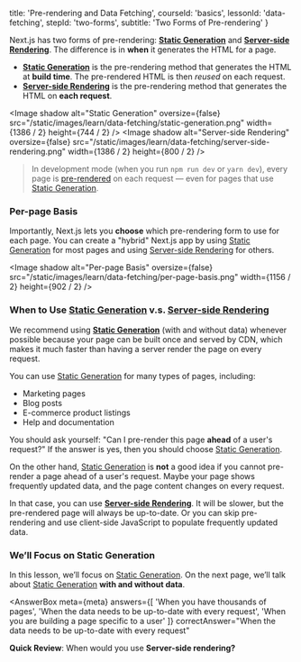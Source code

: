 
  title: 'Pre-rendering and Data Fetching',
  courseId: 'basics',
  lessonId: 'data-fetching',
  stepId: 'two-forms',
  subtitle: 'Two Forms of Pre-rendering'
}

Next.js has two forms of pre-rendering: [**Static Generation**](/docs/basic-features/pages#static-generation-recommended) and [**Server-side Rendering**](/docs/basic-features/pages#server-side-rendering). The difference is in **when** it generates the HTML for a page.

- [**Static Generation**](/docs/basic-features/pages#static-generation-recommended) is the pre-rendering method that generates the HTML at **build time**. The pre-rendered HTML is then _reused_ on each request.
- [**Server-side Rendering**](/docs/basic-features/pages#server-side-rendering) is the pre-rendering method that generates the HTML on **each request**.

<Image
  shadow
  alt="Static Generation"
  oversize={false}
  src="/static/images/learn/data-fetching/static-generation.png"
  width={1386 / 2}
  height={744 / 2}
/>
<Image
  shadow
  alt="Server-side Rendering"
  oversize={false}
  src="/static/images/learn/data-fetching/server-side-rendering.png"
  width={1386 / 2}
  height={800 / 2}
/>

> In development mode (when you run `npm run dev` or `yarn dev`), every page is [pre-rendered](/docs/basic-features/pages#pre-rendering) on each request — even for pages that use [Static Generation](/docs/basic-features/pages#static-generation-recommended).

### Per-page Basis

Importantly, Next.js lets you **choose** which pre-rendering form to use for each page. You can create a "hybrid" Next.js app by using [Static Generation](/docs/basic-features/pages#static-generation-recommended) for most pages and using [Server-side Rendering](/docs/basic-features/pages#server-side-rendering) for others.

<Image
  shadow
  alt="Per-page Basis"
  oversize={false}
  src="/static/images/learn/data-fetching/per-page-basis.png"
  width={1156 / 2}
  height={902 / 2}
/>

### When to Use [Static Generation](/docs/basic-features/pages#static-generation-recommended) v.s. [Server-side Rendering](/docs/basic-features/pages#server-side-rendering)

We recommend using [**Static Generation**](/docs/basic-features/pages#static-generation-recommended) (with and without data) whenever possible because your page can be built once and served by CDN, which makes it much faster than having a server render the page on every request.

You can use [Static Generation](/docs/basic-features/pages#static-generation-recommended) for many types of pages, including:

- Marketing pages
- Blog posts
- E-commerce product listings
- Help and documentation

You should ask yourself: "Can I pre-render this page **ahead** of a user's request?" If the answer is yes, then you should choose [Static Generation](/docs/basic-features/pages#static-generation-recommended).

On the other hand, [Static Generation](/docs/basic-features/pages#static-generation-recommended) is **not** a good idea if you cannot pre-render a page ahead of a user's request. Maybe your page shows frequently updated data, and the page content changes on every request.

In that case, you can use [**Server-side Rendering**](/docs/basic-features/pages#server-side-rendering). It will be slower, but the pre-rendered page will always be up-to-date. Or you can skip pre-rendering and use client-side JavaScript to populate frequently updated data.

### We’ll Focus on Static Generation

In this lesson, we’ll focus on [Static Generation](/docs/basic-features/pages#static-generation-recommended). On the next page, we’ll talk about [Static Generation](/docs/basic-features/pages#static-generation-recommended) **with and without data**.

<AnswerBox
  meta={meta}
  answers={[
      'When you have thousands of pages',
      'When the data needs to be up-to-date with every request',
      'When you are building a page specific to a user'
    ]}
  correctAnswer="When the data needs to be up-to-date with every request"
>

**Quick Review**: When would you use **Server-side rendering?**

</AnswerBox>


